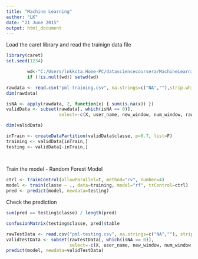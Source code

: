 ```yaml
---
title: "Machine Learning"
author: "LK"
date: "21 June 2015"
output: html_document
---
```

Load the caret library and read the trainign data file
```r
library(caret)        
set.seed(1234)

        wd<-"C:/Users/lnkkota.Home-PC/datasciencecoursera/MachineLearning"
        if (!is.null(wd)) setwd(wd)

rawdata <- read.csv("pml-training.csv", na.strings=c("NA",""),strip.white = T)
dim(rawdata)

isNA <- apply(rawdata, 2, function(x) { sum(is.na(x)) })
validData <- subset(rawdata[, which(isNA == 0)],
                    select=-c(X, user_name, new_window, num_window, raw_timestamp_part_1, raw_timestamp_part_2, cvtd_timestamp))

dim(validData)

inTrain <- createDataPartition(validData$classe, p=0.7, list=F)
training <- validData[inTrain,]
testing <- validData[-inTrain,]
       
 
```

Train the model - Random Forest Model

```r
ctrl <- trainControl(allowParallel=T, method="cv", number=4)
model <- train(classe ~ ., data=training, model="rf", trControl=ctrl)
pred <- predict(model, newdata=testing)

```

Check the prediction

```r
sum(pred == testing$classe) / length(pred)

confusionMatrix(testing$classe, pred)$table

rawTestData <- read.csv("pml-testing.csv", na.strings=c("NA",""), strip.white=T)
validTestData <- subset(rawTestData[, which(isNA == 0)], 
                        select=-c(X, user_name, new_window, num_window, raw_timestamp_part_1, raw_timestamp_part_2, cvtd_timestamp))
predict(model, newdata=validTestData)
```
